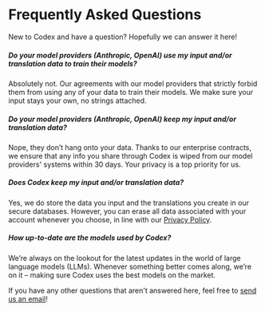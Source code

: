 # Frequently Asked Questions

New to Codex and have a question? Hopefully we can answer it here!

##### Do your model providers (Anthropic, OpenAI) use my input and/or translation data to train their models?

Absolutely not. Our agreements with our model providers that strictly forbid them from using any of your data to train their models. We make sure your input stays your own, no strings attached.

##### Do your model providers (Anthropic, OpenAI) keep my input and/or translation data?

Nope, they don’t hang onto your data. Thanks to our enterprise contracts, we ensure that any info you share through Codex is wiped from our model providers' systems within 30 days. Your privacy is a top priority for us.
        
##### Does Codex keep my input and/or translation data?

Yes, we do store the data you input and the translations you create in our secure databases. However, you can erase all data associated with your account whenever you choose, in line with our [Privacy Policy](https://www.codex.ai/privacy).

##### How up-to-date are the models used by Codex?

We’re always on the lookout for the latest updates in the world of large language models (LLMs). Whenever something better comes along, we’re on it – making sure Codex uses the best models on the market.

If you have any other questions that aren't answered here, feel free to [send us an email](mailto:archie@generaltranslation.com?subject=Codex)!